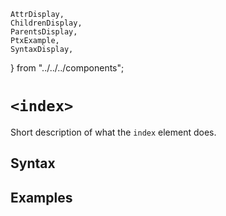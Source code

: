     AttrDisplay,
    ChildrenDisplay,
    ParentsDisplay,
    PtxExample,
    SyntaxDisplay,
} from "../../../components";

# `<index>`

Short description of what the `index` element does.

## Syntax

<SyntaxDisplay name="index" />

## Examples

    